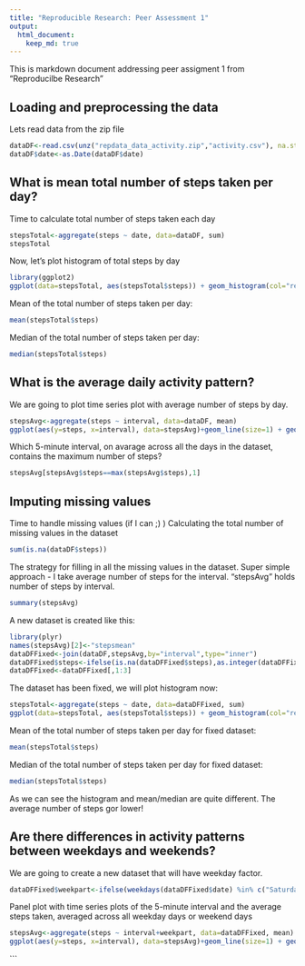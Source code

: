 ---
title: "Reproducible Research: Peer Assessment 1"
output: 
  html_document:
    keep_md: true
---

This is markdown document addressing peer assigment 1 from "Reproducilbe Research"

## Loading and preprocessing the data
Lets read data from the zip file
```{r data set}
dataDF<-read.csv(unz("repdata_data_activity.zip","activity.csv"), na.strings = c("","NA"))
dataDF$date<-as.Date(dataDF$date)
```


## What is mean total number of steps taken per day?
Time to calculate total number of steps taken each day
```{r aggregation, echo=FALSE}
stepsTotal<-aggregate(steps ~ date, data=dataDF, sum)
stepsTotal
```

Now, let's plot histogram of total steps by day
```{r histogram plot, echo=FALSE, message=FALSE, warning=FALSE}
library(ggplot2)
ggplot(data=stepsTotal, aes(stepsTotal$steps)) + geom_histogram(col="red", aes(fill=..count..)) + ggtitle("Histogram of total steps by day")
```

Mean of the total number of steps taken per day:
```{r mean, echo=FALSE}
mean(stepsTotal$steps)
```
Median of the total number of steps taken per day:
```{r median, echo=FALSE}
median(stepsTotal$steps)
```

## What is the average daily activity pattern?

We are going to plot time series plot with average number of steps by day.
```{r time series, echo=FALSE, message=FALSE, warning=FALSE}
stepsAvg<-aggregate(steps ~ interval, data=dataDF, mean)
ggplot(aes(y=steps, x=interval), data=stepsAvg)+geom_line(size=1) + geom_point() + labs(x="Interval", y="Avg Steps") + ggtitle("Average number of steps by interval")
```

Which 5-minute interval, on avarage across all the days in the dataset, contains the maximum number of steps?
```{r interval, echo=FALSE}
stepsAvg[stepsAvg$steps==max(stepsAvg$steps),1]
```


## Imputing missing values
Time to handle missing values (if I can ;) )
Calculating the total number of missing values in the dataset
```{r missing values}
sum(is.na(dataDF$steps))
```

The strategy for filling in all the missing values in the dataset. Super simple approach - I take average number of steps for the interval.
"stepsAvg" holds number of steps by interval. 
```{r steps avg, echo=FALSE}
summary(stepsAvg)
```

A new dataset is created like this:
```{r new dataset, message=FALSE, warning=FALSE}
library(plyr)
names(stepsAvg)[2]<-"stepsmean"
dataDFFixed<-join(dataDF,stepsAvg,by="interval",type="inner")
dataDFFixed$steps<-ifelse(is.na(dataDFFixed$steps),as.integer(dataDFFixed$stepsmean), dataDFFixed$steps)
dataDFFixed<-dataDFFixed[,1:3]
```
The dataset has been fixed, we will plot histogram now:
```{r histogram fixed plot, echo=FALSE, message=FALSE, warning=FALSE}
stepsTotal<-aggregate(steps ~ date, data=dataDFFixed, sum)
ggplot(data=stepsTotal, aes(stepsTotal$steps)) + geom_histogram(col="red", aes(fill=..count..)) + ggtitle("Histogram of total steps by day for fixed dataset")
```

Mean of the total number of steps taken per day for fixed dataset:
```{r mean fixed, echo=FALSE}
mean(stepsTotal$steps)
```
Median of the total number of steps taken per day for fixed dataset:
```{r median fixed, echo=FALSE}
median(stepsTotal$steps)
```

As we can see the histogram and mean/median are quite different. The average number of steps gor lower!


## Are there differences in activity patterns between weekdays and weekends?
We are going to create a new dataset that will have weekday factor.
```{r extended dataset}
dataDFFixed$weekpart<-ifelse(weekdays(dataDFFixed$date) %in% c("Saturday","Sunday"), "weekend", "weekday")
```

Panel plot with time series plots of the 5-minute interval and the average steps taken, averaged across all weekday days or weekend days
```{r weekpart plot, echo=FALSE, message=FALSE, warning=FALSE}
stepsAvg<-aggregate(steps ~ interval+weekpart, data=dataDFFixed, mean)
ggplot(aes(y=steps, x=interval), data=stepsAvg)+geom_line(size=1) + geom_point() + facet_wrap(~weekpart, nrow=2) + labs(x="Interval", y="Avg Steps") + ggtitle("Average number of steps by interval by week part")
```
```

